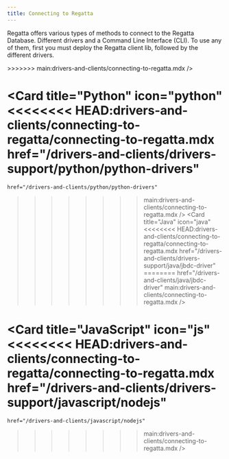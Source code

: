 ---
title: Connecting to Regatta
---

Regatta offers various types of methods to connect to the Regatta Database. Different drivers and a Command Line Interface (CLI). To use any of them, first you must deploy the Regatta client lib, followed by the different drivers.



<CardGroup cols={2}>
  <Card
    title="Regatta CLI"
    icon="square-terminal"
<<<<<<<< HEAD:drivers-and-clients/connecting-to-regatta/connecting-to-regatta.mdx
    href="/on-prem-getting-started-guide/regatta-cli/regatta-cli"
========
    href="/drivers-and-clients/regatta-cli/regatta-cli"
>>>>>>>> main:drivers-and-clients/connecting-to-regatta.mdx
  />

  <Card
    title="Python"
    icon="python"
<<<<<<<< HEAD:drivers-and-clients/connecting-to-regatta/connecting-to-regatta.mdx
    href="/drivers-and-clients/drivers-support/python/python-drivers"
========
    href="/drivers-and-clients/python/python-drivers"
>>>>>>>> main:drivers-and-clients/connecting-to-regatta.mdx
  />
  <Card
    title="Java"
    icon="java"
<<<<<<<< HEAD:drivers-and-clients/connecting-to-regatta/connecting-to-regatta.mdx
    href="/drivers-and-clients/drivers-support/java/jbdc-driver"
========
    href="/drivers-and-clients/java/jbdc-driver"
>>>>>>>> main:drivers-and-clients/connecting-to-regatta.mdx
  />

  <Card
    title="JavaScript"
    icon="js"
<<<<<<<< HEAD:drivers-and-clients/connecting-to-regatta/connecting-to-regatta.mdx
    href="/drivers-and-clients/drivers-support/javascript/nodejs"
========
    href="/drivers-and-clients/javascript/nodejs"
>>>>>>>> main:drivers-and-clients/connecting-to-regatta.mdx
  />
</CardGroup>